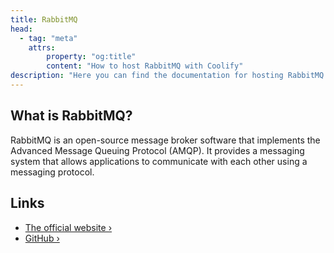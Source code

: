 ```yaml
---
title: RabbitMQ
head:
  - tag: "meta"
    attrs:
        property: "og:title"
        content: "How to host RabbitMQ with Coolify"
description: "Here you can find the documentation for hosting RabbitMQ with Coolify."
---
```



<Badge text="One-click setup." variant="note" size="large" />

## What is RabbitMQ?

RabbitMQ is an open-source message broker software that implements the Advanced Message Queuing Protocol (AMQP). It provides a messaging system that allows applications to communicate with each other using a messaging protocol.

## Links

- [The official website ›](https://rabbitmq.com)
- [GitHub ›](https://github.com/rabbitmq/rabbitmq-server)
